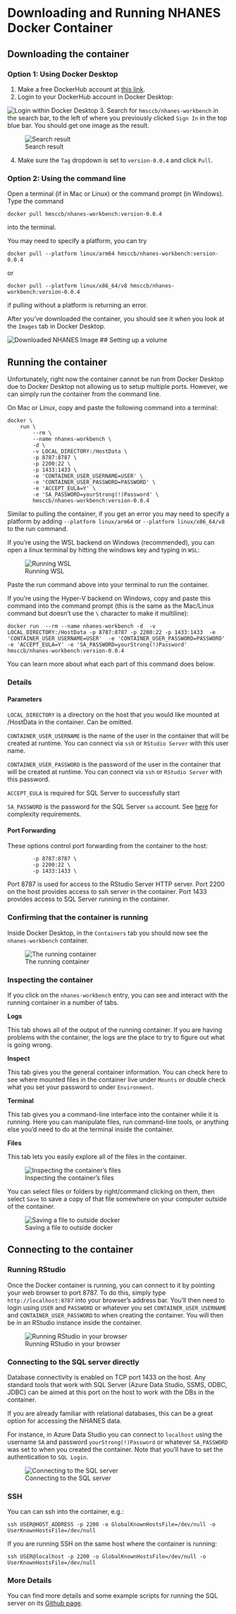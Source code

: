 # Downloading and Running NHANES Docker Container {#sec-get-container}

## Downloading the container

### Option 1: Using Docker Desktop 

1. Make a free DockerHub account at [this link](https://hub.docker.com/).
2. Login to your DockerHub account in Docker Desktop:

![Login within Docker Desktop](../img/docker-signin.png)
3. Search for `hmsccb/nhanes-workbench` in the search bar, to the left of where you previously clicked `Sign In` in the top blue bar. You should get one image as the result. 

![Search result](../img/docker-searchresult.png)

4. Make sure the `Tag` dropdown is set to `version-0.0.4` and click `Pull`. 

### Option 2: Using the command line

Open a terminal (if in Mac or Linux) or the command prompt (in Windows). 
Type the command

```
docker pull hmsccb/nhanes-workbench:version-0.0.4
```

into the terminal. 

You may need to specify a platform, you can try 

```
docker pull --platform linux/arm64 hmsccb/nhanes-workbench:version-0.0.4
```

or

```
docker pull --platform linux/x86_64/v8 hmsccb/nhanes-workbench:version-0.0.4
```

if pulling without a platform is returning an error. 


After you've downloaded the container, you should see it when you look at the `Images` tab in Docker Desktop. 

![Downloaded NHANES Image](../img/docker-got-image.png)
## Setting up a volume



## Running the container

Unfortunately, right now the container cannot be run from Docker Desktop due to Docker Desktop not allowing us to setup multiple ports. 
However, we can simply run the container from the command line. 

On Mac or Linux, copy and paste the following command into a terminal:

```
docker \
    run \
        --rm \
        --name nhanes-workbench \
        -d \
        -v LOCAL_DIRECTORY:/HostData \
        -p 8787:8787 \
        -p 2200:22 \
        -p 1433:1433 \
        -e 'CONTAINER_USER_USERNAME=USER' \
        -e 'CONTAINER_USER_PASSWORD=PASSWORD' \
        -e 'ACCEPT_EULA=Y' \
        -e 'SA_PASSWORD=yourStrong(!)Password' \
        hmsccb/nhanes-workbench:version-0.0.4
```

Similar to pulling the container, if you get an error you may need to specify a platform by adding `--platform linux/arm64` or `--platform linux/x86_64/v8` to the run command. 

If you're using the WSL backend on Windows (recommended), you can open a linux terminal by hitting the windows key and typing in `WSL`:

![Running WSL](../img/run-wsl.png)

Paste the run command above into your terminal to run the container. 

If you're using the Hyper-V backend on Windows, copy and paste this command into the command prompt (this is the same as the Mac/Linux command but doesn't use the `\` character to make it multiline):

```
docker run  --rm --name nhanes-workbench -d  -v LOCAL_DIRECTORY:/HostData -p 8787:8787 -p 2200:22 -p 1433:1433  -e 'CONTAINER_USER_USERNAME=USER'  -e 'CONTAINER_USER_PASSWORD=PASSWORD' -e 'ACCEPT_EULA=Y' -e 'SA_PASSWORD=yourStrong(!)Password' hmsccb/nhanes-workbench:version-0.0.4
```

You can learn more about what each part of this command does below. 

### Details

#### Parameters

`LOCAL_DIRECTORY` is a directory on the host that you would like mounted at /HostData in the container.  Can be omitted.

`CONTAINER_USER_USERNAME` is the name of the user in the container that will be created at runtime.  You can connect via `ssh` or `RStudio Server` with this user name.

`CONTAINER_USER_PASSWORD` is the password of the user in the container that will be created at runtime.  You can connect via `ssh` or `RStudio Server` with this password.

`ACCEPT_EULA` is required for SQL Server to successfully start

`SA_PASSWORD` is the password for the SQL Server `sa` account.  See [here](https://docs.microsoft.com/en-us/sql/relational-databases/security/password-policy?view=sql-server-ver15) for complexity requirements.

#### Port Forwarding

These options control port forwarding from the container to the host:

```
        -p 8787:8787 \
        -p 2200:22 \
        -p 1433:1433 \
```

Port 8787 is used for access to the RStudio Server HTTP server.  Port 2200 on the host provides access to ssh server in the container.  Port 1433 provides access to SQL Server running in the container.

### Confirming that the container is running

Inside Docker Desktop, in the `Containers` tab you should now see the `nhanes-workbench` container. 

![The running container](../img/docker-running.png)

### Inspecting the container

If you click on the `nhanes-workbench` entry, you can see and interact with the running container in a number of tabs.

**Logs**

This tab shows all of the output of the running container. 
If you are having problems with the container, the logs are the place to try to figure out what is going wrong. 

**Inspect**

This tab gives you the general container information. 
You can check here to see where mounted files in the container live under `Mounts` or double check what you set your password to under `Environment`.

**Terminal**

This tab gives you a command-line interface into the container while it is running.
Here you can manipulate files, run command-line tools, or anything else you'd need to do at the terminal inside the container. 

**Files**

This tab lets you easily explore all of the files in the container. 

![Inspecting the container's files](../img/docker-files.png)

You can select files or folders by right/command clicking on them, then select `Save` to save a copy of that file somewhere on your computer outside of the container. 

![Saving a file to outside docker](../img/docker-save.png)

## Connecting to the container

### Running RStudio

Once the Docker container is running, you can connect to it by pointing your web browser to port 8787.
To do this, simply type `http://localhost:8787` into your browser's address bar. 
You'll then need to login using `USER` and `PASSWORD` or whatever you set `CONTAINER_USER_USERNAME` and `CONTAINER_USER_PASSWORD` to when creating the container.
You will then be in an RStudio instance inside the container.

![Running RStudio in your browser](../img/docker-rstudio-running.png)

### Connecting to the SQL server directly

Database connectivity is enabled on TCP port 1433 on the host. Any standard tools that work with SQL Server (Azure Data Studio, SSMS, ODBC, JDBC) can be aimed at this port on the host to work with the DBs in the container.

If you are already familiar with relational databases, this can be a great option for accessing the NHANES data.

For instance, in Azure Data Studio you can connect to `localhost` using the username `SA` and password `yourStrong(!)Password` or whatever `SA_PASSWORD` was set to when you created the container. Note that you'll have to set the authentication to `SQL Login`.

![Connecting to the SQL server](../img/azure-connect.png)



### SSH

You can can ssh into the container, e.g.:

```
ssh USER@HOST_ADDRESS -p 2200 -o GlobalKnownHostsFile=/dev/null -o UserKnownHostsFile=/dev/null
```

If you are running SSH on the same host where the container is running:

```
ssh USER@localhost -p 2200 -o GlobalKnownHostsFile=/dev/null -o UserKnownHostsFile=/dev/null
```

### More Details

You can find more details and some example scripts for running the SQL server on its [Github page](https://github.com/ccb-hms/NHANES).
